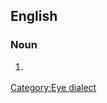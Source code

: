 ==English==
===Noun===
{{infl|en|noun}}
# {{chiefly|jocular}} {{eye dialect of|[[education]]}}

[[Category:Eye dialect]]